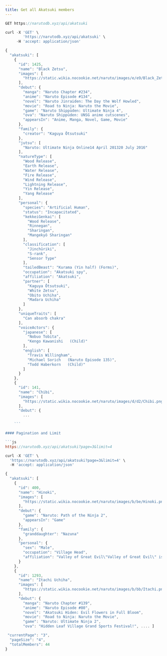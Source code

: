 ```yaml
---
title: Get all Akatsuki members
---
```


```js
GET https://narutodb.xyz/api/akatsuki
```

```js
curl -X 'GET' \
        'https://narutodb.xyz/api/akatsuki' \
     -H 'accept: application/json'
```

````js
{
  "akatsuki": [
    {
      "id": 1425,
      "name": "Black Zetsu",
      "images": [
        "https://static.wikia.nocookie.net/naruto/images/e/e9/Black_Zetsu.png/revision/latest/scale-to-width-down/300?cb=20220215005248"
      ],
      "debut": {
        "manga": "Naruto Chapter #234",
        "anime": "Naruto Episode #134",
        "novel": "Naruto Jinraiden: The Day the Wolf Howled",
        "movie": "Road to Ninja: Naruto the Movie",
        "game": "Naruto Shippūden: Ultimate Ninja 4",
        "ova": "Naruto Shippūden: UNSG anime cutscenes",
        "appearsIn": "Anime, Manga, Novel, Game, Movie"
      },
      "family": {
        "creator": "Kaguya Ōtsutsuki"
      },
      "jutsu": [
        "Naruto: Ultimate Ninja Online14 April 201320 July 2016"
      ],
      "natureType": [
        "Wood Release",
        "Earth Release",
        "Water Release",
        "Fire Release",
        "Wind Release",
        "Lightning Release",
        "Yin Release",
        "Yang Release"
      ],
      "personal": {
        "species": "Artificial Human",
        "status": "Incapacitated",
        "kekkeiGenkai": [
          "Wood Release",
          "Rinnegan",
          "Sharingan",
          "Mangekyō Sharingan"
        ],
        "classification": [
          "Jinchūriki",
          "S-rank",
          "Sensor Type"
        ],
        "tailedBeast": "Kurama (Yin half) (Forms)",
        "occupation": "Akatsuki spy",
        "affiliation": "Akatsuki",
        "partner": [
          "Kaguya Ōtsutsuki",
          "White Zetsu",
          "Obito Uchiha",
          "Madara Uchiha"
        ]
      },
      "uniqueTraits": [
        "Can absorb chakra"
      ],
      "voiceActors": {
        "japanese": [
          "Nobuo Tobita",
          "Kengo Kawanishi   (Child)"
        ],
        "english": [
          "Travis Willingham",
          "Michael Sorich   (Naruto Episode 135)",
          "Todd Haberkorn   (Child)"
        ]
      }
    },
    {
      "id": 141,
      "name": "Chibi",
      "images": [
        "https://static.wikia.nocookie.net/naruto/images/d/d2/Chibi.png/revision/latest/scale-to-width-down/300?cb=20220209063003"
      ],
      "debut": {
        ...

    ```

#### Pagination and Limit

```js
https://narutodb.xyz/api/akatsuki?page=3&limit=4
````

```js
curl -X 'GET' \
  'https://narutodb.xyz/api/akatsuki?page=3&limit=4' \
  -H 'accept: application/json'
```

```js
{
  "akatsuki": [
    {
      "id": 400,
      "name": "Hinoki",
      "images": [
        "https://static.wikia.nocookie.net/naruto/images/b/be/Hinoki.png/revision/latest?cb=20161116231059"
      ],
      "debut": {
        "game": "Naruto: Path of the Ninja 2",
        "appearsIn": "Game"
      },
      "family": {
        "granddaughter": "Nazuna"
      },
      "personal": {
        "sex": "Male",
        "occupation": "Village Head",
        "affiliation": "Valley of Great Evil\"Valley of Great Evil\" is not in the list (Allied Shinobi Forces, Akatsuki, Root, Kara, Pale Blue Valley, Daidai Village, Aburame Clan, Academy, Advanced Technology Research Institute, Akagahara, ...) of allowed values for the \"Affiliation\" property."
      }
    },
    {
      "id": 1293,
      "name": "Itachi Uchiha",
      "images": [
        "https://static.wikia.nocookie.net/naruto/images/b/bb/Itachi.png/revision/latest/scale-to-width-down/300?cb=20220214112531"
      ],
      "debut": {
        "manga": "Naruto Chapter #139",
        "anime": "Naruto Episode #80",
        "novel": "Akatsuki Hiden: Evil Flowers in Full Bloom",
        "movie": "Road to Ninja: Naruto the Movie",
        "game": "Naruto: Ultimate Ninja 2",
        "ova": "Hidden Leaf Village Grand Sports Festival!", .... ]

 "currentPage": "3",
  "pageSize": "4",
  "totalMembers": 44
}
```
